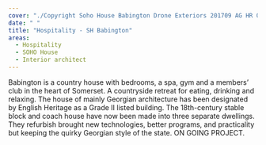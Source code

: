 ```yaml
---
cover: "./Copyright Soho House Babington Drone Exteriors 201709 AG HR 001.jpg"
date: " "
title: "Hospitality - SH Babington"
areas:
  - Hospitality
  - SOHO House
  - Interior architect
---
```


Babington is a country house with bedrooms, a spa,
gym and a members’ club in the heart of Somerset. A
countryside retreat for eating, drinking and relaxing.
The house of mainly Georgian architecture has been
designated by English Heritage as a Grade II listed building.
The 18th-century stable block and coach house
have now been made into three separate dwellings.
They refurbish brought new technologies, better programs,
and practicality but keeping the quirky Georgian
style of the state. ON GOING PROJECT.

